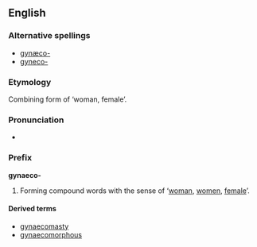 ==English==

===Alternative spellings===
* [[gynæco-]]
* [[gyneco-]]

===Etymology===
Combining form of {{etyl|grc}} '''{{polytonic|[[γυνή]]}}''' ‘woman, female’.

===Pronunciation===
* {{IPA|/ˌgaɪnɪkə/|/ˌdʒaɪnɪkə/}}

===Prefix===
'''gynaeco-'''

# Forming compound words with the sense of ‘[[woman]], [[women]], [[female]]’.

====Derived terms====
* [[gynaecomasty]]
* [[gynaecomorphous]]
